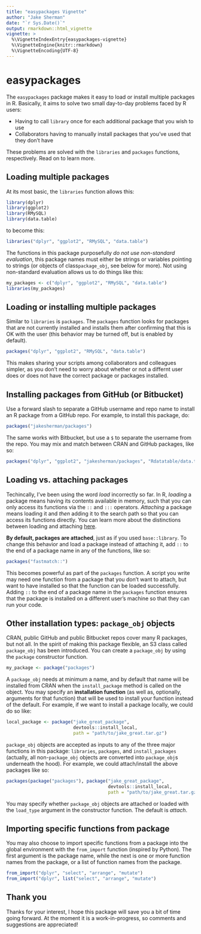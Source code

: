 ```yaml
---
title: "easypackages Vignette"
author: "Jake Sherman"
date: "`r Sys.Date()`"
output: rmarkdown::html_vignette
vignette: >
  %\VignetteIndexEntry{easypackages-vignette}
  %\VignetteEngine{knitr::rmarkdown}
  %\VignetteEncoding{UTF-8}
---
```


# easypackages
The `easypackages` package makes it easy to load or install multiple packages in R. Basically, it aims to solve two small day-to-day problems faced by R users:

* Having to call `library` once for each additional package that you wish to use
* Collaborators having to manually install packages that you've used that they don't have

These problems are solved with the `libraries` and `packages` functions, respectively. Read on to learn more.

## Loading multiple packages

At its most basic, the `libraries` function allows this:

```r
library(dplyr)
library(ggplot2)
library(RMySQL)
library(data.table)
```

to become this:

```r
libraries("dplyr", "ggplot2", "RMySQL", "data.table")
```

The functions in this package purposefully *do not use non-standard evaluation*, this package names must either be strings or variables pointing to strings (or objects of class`package_obj`, see below for more). Not using non-standard evaluation allows us to do things like this:

```r
my_packages <- c("dplyr", "ggplot2", "RMySQL", "data.table")
libraries(my_packages)
```


## Loading or installing multiple packages

Similar to `libraries` is `packages`. The `packages` function looks for packages that are not currently installed and installs them after confirming that this is OK with the user (this behavior may be turned off, but is enabled by default).

```r
packages("dplyr", "ggplot2", "RMySQL", "data.table")
```

This makes sharing your scripts among collaborators and colleagues simpler, as you don't need to worry about whether or not a differnt user does or does not have the correct package or packages installed.

## Installing packages from GitHub (or Bitbucket)

Use a forward slash to separate a GitHub username and repo name to install an R package from a GitHub repo. For example, to install this package, do:

```r
packages("jakesherman/packages")
```

The same works with Bitbucket, but use a `$` to separate the username from the repo. You may mix and match between CRAN and GitHub packages, like so:

```r
packages("dplyr", "ggplot2", "jakesherman/packages", "Rdatatable/data.table")
```

## Loading vs. attaching packages

Techincally, I've been using the word *load* incorrectly so far. In R, *loading* a package means having its contents available in memory, such that you can only access its functions via the `::` and `:::` operators. *Attaching* a package means loading it and *then* adding it to the search path so that you can access its functions directly. You can learn more about the distinctions between loading and attaching [here](http://r-pkgs.had.co.nz/namespace.html). 

**By default, packages are attached**, just as if you used `base::library`. To change this behavior and load a package instead of attaching it, add `::` to the end of a package name in any of the functions, like so:

```r
packages("fastmatch::")
```

This becomes powerful as part of the `packages` function. A script you write may need one function from a package that you don't want to attach, but want to have installed so that the function can be loaded successfully. Adding `::` to the end of a package name in the `packages` function ensures that the package is installed on a different user's machine so that they can run your code.

## Other installation types: `package_obj` objects

CRAN, public GitHub and public Bitbucket repos cover many R packages, but not all. In the spirit of making this package flexible, an S3 class called `package_obj` has been introduced. You can create a `package_obj` by using the `package` constructor function. 

```r
my_package <- package("packages")
```

A `package_obj` needs at minimum a name, and by default that name will be installed from CRAN when the `install_package` method is called on the object. You may specify an **installation function** (as well as, optionally, arguments for that function) that will be used to install your function instead of the default. For example, if we want to install a package locally, we could do so like:

```r
local_package <- package("jake_great_package", 
                         devtools::install_local, 
                         path = "path/to/jake_great.tar.gz")
```

`package_obj` objects are accepted as inputs to any of the three major functions in this package: `libraries`, `packages`, and `install_packages` (actually, all non-`package_obj` objects are converted into `package_obj`s underneath the hood). For example, we could attach/install the above packages like so:

```r
packages(package("packages"), package("jake_great_package", 
                                      devtools::install_local, 
                                      path = "path/to/jake_great.tar.gz"))
```

You may specify whether `package_obj` objects are attached or loaded with the `load_type` argument in the constructor function. The default is *attach*.

## Importing specific functions from package

You may also choose to import specific functions from a package into the global environment with the `from_import` function (inspired by Python). The first argument is the package name, while the next is one or more function names from the package, or a list of function names from the package.

```r
from_import("dplyr", "select", "arrange", "mutate")
from_import("dplyr", list("select", "arrange", "mutate")
```

## Thank you

Thanks for your interest, I hope this package will save you a bit of time going forward. At the moment it is a work-in-progress, so comments and suggestions are appreciated! 
